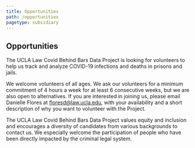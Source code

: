 ```yaml
---
title: Opportunities
path: /opportunities
pagetype: subsidiary
---
```

## Opportunities

The UCLA Law Covid Behind Bars Data Project is looking for volunteers to help us track and analyze COVID-19 infections and deaths in prisons and jails. 

We welcome volunteers of all ages. We ask our volunteers for a minimum commitment of 4 hours a week for at least 6 consecutive weeks, but we are also open to alternatives. If you are interested in joining us, please email Danielle Flores at floresd@law.ucla.edu, with your availability and a short description of why you want to volunteer with the Project.

The UCLA Law Covid Behind Bars Data Project values equity and inclusion and encourages a diversity of candidates from various backgrounds to contact us. We especially welcome the participation of people who have been directly impacted by the criminal legal system.  

&nbsp;\
&nbsp;